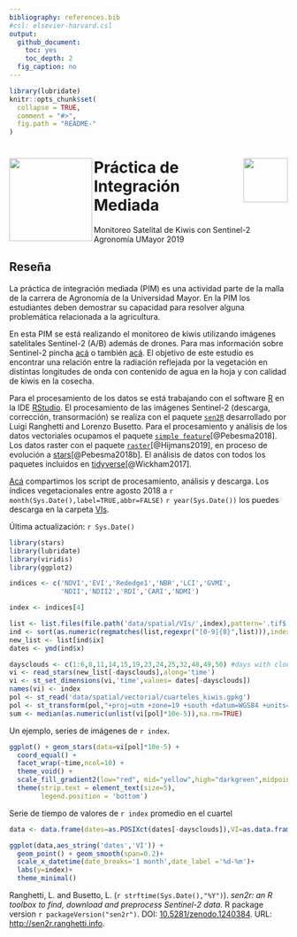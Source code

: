 ```yaml
---
bibliography: references.bib
#csl: elsevier-harvard.csl
output:
  github_document:
    toc: yes
    toc_depth: 2
  fig_caption: no
---
```


<!-- IMPORTANT: do NOT edit README.Rmd! Edit index.Rmd instead,       -->
<!-- and generate README.Rmd using inst/extdata/code/create_README.sh -->

```r
library(lubridate)
knitr::opts_chunk$set(
  collapse = TRUE,
  comment = "#>",
  fig.path = "README-"
)
```

<img src="img/logo_hemera.jpg" align="left" width="150px" />   <img src="img/Logo-UMAYOR.png" align="right" width="80px" />
=======================================================================================================
# Práctica de Integración Mediada 
Monitoreo Satelital de Kiwis con Sentinel-2
Agronomía UMayor 2019 

## Reseña

La práctica de integración mediada (PIM) es una actividad parte de la malla de la carrera de Agronomía de la Universidad Mayor. En la PIM los estudiantes deben demostrar su capacidad para resolver alguna problemática relacionada a la agricultura.

En esta PIM se está realizando el monitoreo de kiwis utilizando imágenes satelitales Sentinel-2 (A/B) además de drones. Para mas información sobre Sentinel-2 pincha [acá](https://es.wikipedia.org/wiki/Sentinel-2) o también [acá](https://sentinel.esa.int/web/sentinel/missions/sentinel-2).  El objetivo de este estudio es encontrar una relación entre la radiación reflejada por la vegetación en distintas longitudes de onda con contenido de agua en la hoja y con calidad de kiwis en la cosecha.

Para el procesamiento de los datos se está trabajando con el software [R](https://www.r-project.org/) en la IDE [RStudio](https://www.rstudio.com/). El procesamiento de las imágenes Sentinel-2 (descarga, corrección, transormación) se realiza con el paquete [`sen2R`](https://github.com/ranghetti/sen2r) desarrollado por Luigi Ranghetti and Lorenzo Busetto. Para el procesamiento y análisis de los datos vectoriales ocupamos el paquete [`simple feature`](https://github.com/r-spatial/sf)[@Pebesma2018]. Los datos raster con el paquete [`raster`](https://cran.r-project.org/web/packages/raster/index.html)[@Hijmans2019], en proceso de evolución a [stars](https://github.com/r-spatial/stars)[@Pebesma2018b]. El análisis de datos con todos los paquetes incluidos en [tidyverse](https://www.tidyverse.org/)[@Wickham2017].

[Acá](/R) compartimos los script de procesamiento, análisis y descarga. Los índices vegetacionales entre agosto 2018 a `r month(Sys.Date(),label=TRUE,abbr=FALSE)` `r year(Sys.Date())` los puedes descarga en la carpeta [VIs](data/spatial/VIs). 

Última actualización: `r Sys.Date()`
```r
library(stars)
library(lubridate)
library(viridis)
library(ggplot2)

indices <- c('NDVI','EVI','Rededge1','NBR','LCI','GVMI',
             'NDII','NDII2','RDI','CARI','NDMI')

index <- indices[4]

list <- list.files(file.path('data/spatial/VIs/',index),pattern='.tif$',full.names=TRUE)
ind <- sort(as.numeric(regmatches(list,regexpr("[0-9]{8}",list))),index.return=TRUE)
new_list <- list[ind$ix]
dates <- ymd(ind$x)

daysclouds <- c(1:6,8,11,14,15,19,23,24,25,32,48,49,50) #days with clouds
vi <- read_stars(new_list[-daysclouds],along='time')
vi <- st_set_dimensions(vi,'time',values= dates[-daysclouds])
names(vi) <- index
pol <- st_read('data/spatial/vectorial/cuarteles_kiwis.gpkg')
pol <- st_transform(pol,"+proj=utm +zone=19 +south +datum=WGS84 +units=m +no_defs +ellps=WGS84 +towgs84=0,0,0 ")
sum <- median(as.numeric(unlist(vi[pol]*10e-5)),na.rm=TRUE)
```

Un ejemplo, series de imágenes de `r index`.


```r

ggplot() + geom_stars(data=vi[pol]*10e-5) +
  coord_equal() +
  facet_wrap(~time,ncol=10) +
  theme_void() +
  scale_fill_gradient2(low="red", mid="yellow",high="darkgreen",midpoint=sum,na.value="transparent") +
  theme(strip.text = element_text(size=5),
        legend.position = 'bottom')
```

Serie de tiempo de valores de `r index` promedio en el cuartel

```r
data <- data.frame(dates=as.POSIXct(dates[-daysclouds]),VI=as.data.frame(st_apply(vi[pol],3,FUN='mean',na.rm=TRUE))[,2])

ggplot(data,aes_string('dates','VI')) + 
  geom_point() + geom_smooth(span=0.2)+
  scale_x_datetime(date_breaks='1 month',date_label ='%d-%m')+
  labs(y=index)+
  theme_minimal()
```

Ranghetti, L.\ and Busetto, L.\ (`r strftime(Sys.Date(),"%Y")`). *sen2r: an R toolbox to find, download and preprocess Sentinel-2 data*. R package version `r packageVersion("sen2r")`. DOI: [10.5281/zenodo.1240384](https://dx.doi.org/10.5281/zenodo.1240384). URL: [http://sen2r.ranghetti.info](http://sen2r.ranghetti.info).